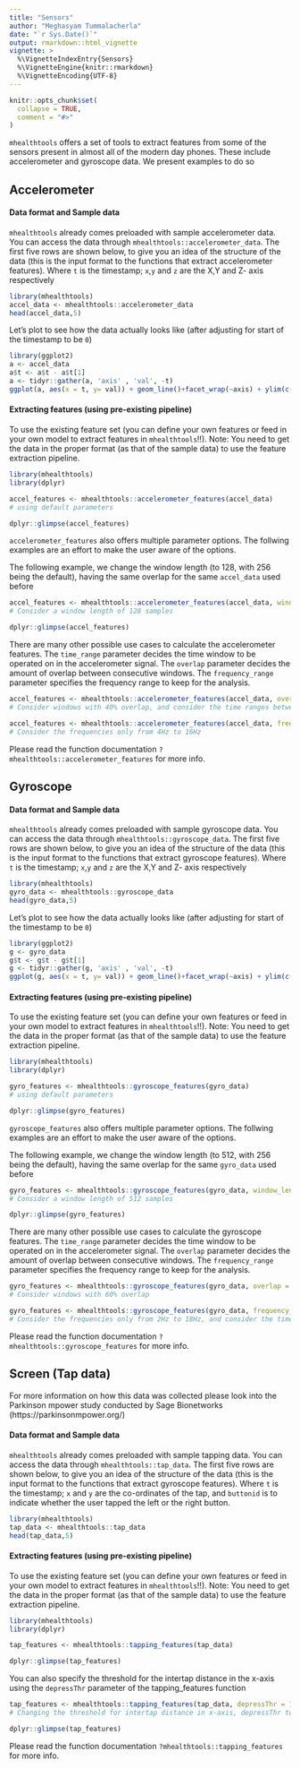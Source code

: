 ```yaml
---
title: "Sensors"
author: "Meghasyam Tummalacherla"
date: "`r Sys.Date()`"
output: rmarkdown::html_vignette
vignette: >
  %\VignetteIndexEntry{Sensors}
  %\VignetteEngine{knitr::rmarkdown}
  %\VignetteEncoding{UTF-8}
---
```


```r
knitr::opts_chunk$set(
  collapse = TRUE,
  comment = "#>"
)
```

`mhealthtools` offers a set of tools to extract features from some of the sensors present in almost all of the modern day phones. These include accelerometer and gyroscope data. We present examples to do so

## Accelerometer

#### Data format and Sample data

`mhealthtools` already comes preloaded with sample accelerometer data. You can access the data through `mhealthtools::accelerometer_data`. The first five rows are shown below, to give you an idea of the structure of the data (this is the input format to the functions that extract accelerometer features). Where `t` is the timestamp; `x`,`y` and `z` are the X,Y and Z- axis respectively

```r
library(mhealthtools)
accel_data <- mhealthtools::accelerometer_data
head(accel_data,5)
```

Let's plot to see how the data actually looks like (after adjusting for start of the timestamp to be `0`)

```r
library(ggplot2)
a <- accel_data
a$t <- a$t - a$t[1]
a <- tidyr::gather(a, 'axis' , 'val', -t)
ggplot(a, aes(x = t, y= val)) + geom_line()+facet_wrap(~axis) + ylim(c(-0.025, 0.025))
```

#### Extracting features (using pre-existing pipeline)
To use the existing feature set (you can define your own features or feed in your own model to extract features in `mhealthtools`!!). Note: You need to get the data in the proper format (as that of the sample data) to use the feature extraction pipeline.

```r
library(mhealthtools)
library(dplyr)
```

```r
accel_features <- mhealthtools::accelerometer_features(accel_data)
# using default parameters
```

```r
dplyr::glimpse(accel_features)
```

`accelerometer_features` also offers multiple parameter options. The follwing examples are an effort to make the user aware of the options. 

The following example, we change the window length (to 128, with 256 being the default), having the same overlap for the same `accel_data` used before

```r
accel_features <- mhealthtools::accelerometer_features(accel_data, window_length = 128)
# Consider a window length of 128 samples
```

```r
dplyr::glimpse(accel_features)
```

There are many other possible use cases to calculate the accelerometer features. The `time_range` parameter decides the time window to be operated on in the accelerometer signal. The `overlap` parameter decides the amount of overlap between consecutive windows. The `frequency_range` parameter specifies the frequency range to keep for the analysis.

```r
accel_features <- mhealthtools::accelerometer_features(accel_data, overlap = 0.4, time_range = c(2,5))
# Consider windows with 40% overlap, and consider the time ranges between 2 and 5s only
```

```r
accel_features <- mhealthtools::accelerometer_features(accel_data, frequency_range = c(4,16))
# Consider the frequencies only from 4Hz to 16Hz
```

Please read the function documentation `?mhealthtools::accelerometer_features` for more info.


## Gyroscope

#### Data format and Sample data

`mhealthtools` already comes preloaded with sample gyroscope data. You can access the data through `mhealthtools::gyroscope_data`. The first five rows are shown below, to give you an idea of the structure of the data (this is the input format to the functions that extract gyroscope features). Where `t` is the timestamp; `x`,`y` and `z` are the X,Y and Z- axis respectively

```r
library(mhealthtools)
gyro_data <- mhealthtools::gyroscope_data
head(gyro_data,5)
```

Let's plot to see how the data actually looks like (after adjusting for start of the timestamp to be `0`)

```r
library(ggplot2)
g <- gyro_data
g$t <- g$t - g$t[1]
g <- tidyr::gather(g, 'axis' , 'val', -t)
ggplot(g, aes(x = t, y= val)) + geom_line()+facet_wrap(~axis) + ylim(c(-0.025, 0.025))
```

#### Extracting features (using pre-existing pipeline)
To use the existing feature set (you can define your own features or feed in your own model to extract features in `mhealthtools`!!). Note: You need to get the data in the proper format (as that of the sample data) to use the feature extraction pipeline.

```r
library(mhealthtools)
library(dplyr)
```

```r
gyro_features <- mhealthtools::gyroscope_features(gyro_data)
# using default parameters
```

```r
dplyr::glimpse(gyro_features)
```

`gyroscope_features` also offers multiple parameter options. The follwing examples are an effort to make the user aware of the options. 

The following example, we change the window length (to 512, with 256 being the default), having the same overlap for the same `gyro_data` used before

```r
gyro_features <- mhealthtools::gyroscope_features(gyro_data, window_length = 512)
# Consider a window length of 512 samples
```

```r
dplyr::glimpse(gyro_features)
```

There are many other possible use cases to calculate the gyroscope features. The `time_range` parameter decides the time window to be operated on in the accelerometer signal. The `overlap` parameter decides the amount of overlap between consecutive windows. The `frequency_range` parameter specifies the frequency range to keep for the analysis.

```r
gyro_features <- mhealthtools::gyroscope_features(gyro_data, overlap = 0.6)
# Consider windows with 60% overlap
```

```r
gyro_features <- mhealthtools::gyroscope_features(gyro_data, frequency_range = c(2,18), time_range = c(1,6))
# Consider the frequencies only from 2Hz to 18Hz, and consider the time ranges between 1 and 6s only
```

Please read the function documentation `?mhealthtools::gyroscope_features` for more info.

## Screen (Tap data)

For more information on how this data was collected please look into the Parkinson mpower study conducted by Sage Bionetworks (https://parkinsonmpower.org/)

#### Data format and Sample data

`mhealthtools` already comes preloaded with sample tapping data. You can access the data through `mhealthtools::tap_data`. The first five rows are shown below, to give you an idea of the structure of the data (this is the input format to the functions that extract gyroscope features). Where `t` is the timestamp; `x` and `y` are the co-ordinates of the tap, and `buttonid` is to indicate whether the user tapped the left or the right button.

```r
library(mhealthtools)
tap_data <- mhealthtools::tap_data
head(tap_data,5)
```


#### Extracting features (using pre-existing pipeline)
To use the existing feature set (you can define your own features or feed in your own model to extract features in `mhealthtools`!!). Note: You need to get the data in the proper format (as that of the sample data) to use the feature extraction pipeline.

```r
library(mhealthtools)
library(dplyr)
```
```r
tap_features <- mhealthtools::tapping_features(tap_data)
```
```r
dplyr::glimpse(tap_features)
```

You can also specify the threshold for the intertap distance in the x-axis using the `depressThr` parameter of the tapping_features function

```r
tap_features <- mhealthtools::tapping_features(tap_data, depressThr = 10)
# Changing the threshold for intertap distance in x-axis, depressThr to 10 (default is 20)
```
```r
dplyr::glimpse(tap_features)
```

Please read the function documentation `?mhealthtools::tapping_features` for more info.
